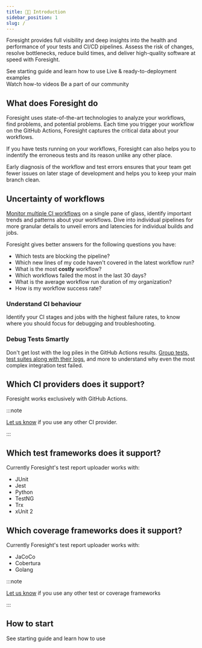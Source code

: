 ```yaml
---
title: 👋🏻 Introduction
sidebar_position: 1
slug: /
---
```


<GitHubBanner></GitHubBanner>

Foresight provides full visibility and deep insights into the health and performance of your tests and CI/CD pipelines. 
Assess the risk of changes, resolve bottlenecks, reduce build times, and deliver high-quality software at speed with Foresight.

<div className="w-full cols-2">
  <Card title="Get Started" target="/step-by-step-guide">
    See starting guide and learn how to use
  </Card>
  <Card title="Examples" target="/examples">
    Live & ready-to-deployment examples 
  </Card>
</div>
<div className="w-full cols-2">
  <Card title="How-to videos" target="https://www.youtube.com/watch?v=RkUSQVasOq0&list=PL13z_vfkidZ3nNq3G-6iPPugwF5rhFCRm">
    Watch how-to videos
  </Card>
  <Card title="Community" target="https://discord.gg/bCtCmzP2ge">
    Be a part of our community
  </Card>
</div>

## What does Foresight do
Foresight uses state-of-the-art technologies to analyze your workflows, find problems, and potential problems. Each time
you trigger your workflow on the GitHub Actions, Foresight captures the critical data about your workflows.  

If you have tests running on your workflows, Foresight can also helps you to indentify the erroneous tests and its reason
unlike any other place. 

Early diagnosis of the workflow and test errors ensures that your team get fewer issues on later stage of development and helps you to keep
your main branch clean.  

## Uncertainty of workflows
[Monitor multiple CI workflows](/features/highlights) on a single pane of glass, identify important trends and patterns about your workflows.
Dive into individual pipelines for more granular details to unveil errors and latencies for individual builds and jobs. 

Foresight gives better answers for the following questions you have: 
- Which tests are blocking the pipeline?
- Which new lines of my code haven't covered in the latest workflow run?
- What is the most **costly** workflow?
- Which workflows failed the most in the last 30 days?
- What is the average workflow run duration of my organization?
- How is my workflow success rate?

### Understand CI behaviour
Identify your CI stages and jobs with the highest failure rates, to know where you should focus for debugging and troubleshooting.

### Debug Tests Smartly
Don't get lost with the log piles in the GitHub Actions results. [Group tests, test suites along with their logs](/features/test-runs), and more to understand why even the most complex integration test failed. 

## Which CI providers does it support?
Foresight works exclusively with GitHub Actions. 

:::note

[Let us know](https://www.thundra.io/contact-us) if you use any other CI provider.

:::

## Which test frameworks does it support?
Currently Foresight's test report uploader works with:
- JUnit
- Jest
- Python
- TestNG
- Trx
- xUnit 2

## Which coverage frameworks does it support?
Currently Foresight's test report uploader works with:
- JaCoCo
- Cobertura
- Golang

:::note

[Let us know](https://www.thundra.io/contact-us) if you use any other test or coverage frameworks

:::

## How to start

<Card title="Get Started" target="/step-by-step-guide">
  See starting guide and learn how to use
</Card>

